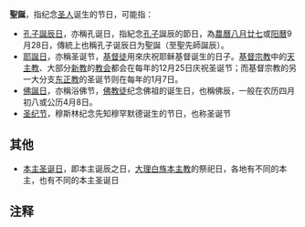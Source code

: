 '''聖誕'''，指纪念[[圣人|圣人]]诞生的节日{{notetag|在東方，如[[黄帝|黄帝]]、[[尧|尧]]、[[舜|舜]]、[[禹|禹]]、[[成汤|成汤]]、[[周文王|周文王]]、[[周武王|周武王]]、[[周公|周公]]、[[孔子|孔子]]的诞生，以及当朝圣明[[君主|君主]]的诞生，而[[道教|道教]]中，則稱神诞，但也常借用圣诞；在西方，通常指的是[[耶穌基督|耶穌基督]]的誕生日。}}，可能指：
*[[孔子誕辰日|孔子誕辰日]]，亦稱孔诞日，指紀念[[孔子|孔子]]誕辰的節日，為[[農曆|農曆]][[八月廿七|八月廿七]]或[[阳曆|阳曆]]9月28日，傳統上也稱孔子诞辰日为聖誕（至聖先師誕辰）。
*[[耶誕日|耶誕日]]，亦稱圣诞节，[[基督徒|基督徒]]用來庆祝耶稣基督诞生的日子。[[基督宗教|基督宗教]]中的[[天主教|天主教]]、大部分[[新教|新教]]的[[教会|教会]]都会在每年的12月25日庆祝圣诞节；而基督宗教的另一大分支[[东正教|东正教]]的圣诞节则在每年的1月7日。
*[[佛誕日|佛誕日]]，亦稱浴佛节，[[佛教徒|佛教徒]]纪念佛祖的诞生日，也稱佛辰，一般在农历四月初八或公历4月8日。
*[[圣纪节|圣纪节]]，穆斯林纪念先知穆罕默德诞生的节日，也称圣诞节

==其他==
*[[本主圣诞日|本主圣诞日]]，即本主诞辰之日，[[大理白族自治州|大理]][[白族|白族]][[本主教|本主教]]的祭祀日，各地有不同的本主，也有不同的本主圣诞日

==注释==
{{notefoot}}
{{disambig|S|Cat=二字消歧义}}